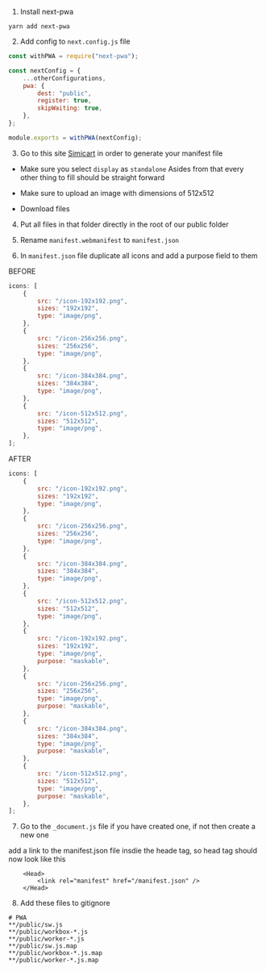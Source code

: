 1. Install next-pwa

```
yarn add next-pwa
```

2. Add config to `next.config.js` file

```js
const withPWA = require("next-pwa");

const nextConfig = {
	...otherConfigurations,
	pwa: {
		dest: "public",
		register: true,
		skipWaiting: true,
	},
};

module.exports = withPWA(nextConfig);
```

3. Go to this site [Simicart](https://www.simicart.com/manifest-generator.html) in order to generate your manifest file

- Make sure you select `display` as `standalone`
  Asides from that every other thing to fill should be straight forward

- Make sure to upload an image with dimensions of 512x512

- Download files

4. Put all files in that folder directly in the root of our public folder

5. Rename `manifest.webmanifest` to `manifest.json`

6. In `manifest.json` file duplicate all icons and add a purpose field to them

BEFORE

```js
icons: [
	{
		src: "/icon-192x192.png",
		sizes: "192x192",
		type: "image/png",
	},
	{
		src: "/icon-256x256.png",
		sizes: "256x256",
		type: "image/png",
	},
	{
		src: "/icon-384x384.png",
		sizes: "384x384",
		type: "image/png",
	},
	{
		src: "/icon-512x512.png",
		sizes: "512x512",
		type: "image/png",
	},
];
```

AFTER

```js
icons: [
	{
		src: "/icon-192x192.png",
		sizes: "192x192",
		type: "image/png",
	},
	{
		src: "/icon-256x256.png",
		sizes: "256x256",
		type: "image/png",
	},
	{
		src: "/icon-384x384.png",
		sizes: "384x384",
		type: "image/png",
	},
	{
		src: "/icon-512x512.png",
		sizes: "512x512",
		type: "image/png",
	},
	{
		src: "/icon-192x192.png",
		sizes: "192x192",
		type: "image/png",
		purpose: "maskable",
	},
	{
		src: "/icon-256x256.png",
		sizes: "256x256",
		type: "image/png",
		purpose: "maskable",
	},
	{
		src: "/icon-384x384.png",
		sizes: "384x384",
		type: "image/png",
		purpose: "maskable",
	},
	{
		src: "/icon-512x512.png",
		sizes: "512x512",
		type: "image/png",
		purpose: "maskable",
	},
];
```

7. Go to the `_document.js` file if you have created one, if not then create a new one

add a link to the manifest.json file insdie the heade tag, so head tag should now look like this

```
	<Head>
		<link rel="manifest" href="/manifest.json" />
	</Head>

```

8. Add these files to gitignore

```
# PWA
**/public/sw.js
**/public/workbox-*.js
**/public/worker-*.js
**/public/sw.js.map
**/public/workbox-*.js.map
**/public/worker-*.js.map
```
